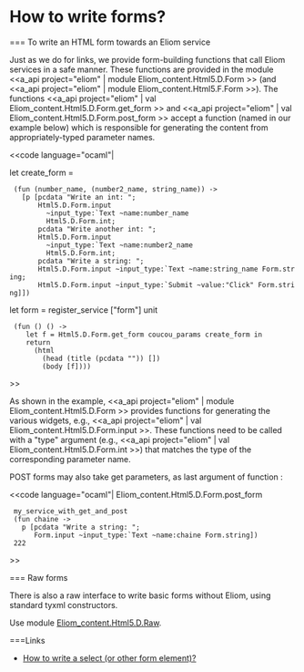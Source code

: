 =How to write forms?=

=== To write an HTML form towards an Eliom service

Just as we do for links, we provide form-building functions that call
Eliom services in a safe manner. These functions are provided in the
module
<<a_api project="eliom" | module Eliom_content.Html5.D.Form >> (and
<<a_api project="eliom" | module Eliom_content.Html5.F.Form >>).
The functions
<<a_api project="eliom" | val Eliom_content.Html5.D.Form.get_form >> and
<<a_api project="eliom" | val Eliom_content.Html5.D.Form.post_form >>
accept a function (named {{{create_form}}} in our example below)
which is responsible for generating the content from
appropriately-typed parameter names.

<<code language="ocaml"|

let create_form =
  (fun (number_name, (number2_name, string_name)) ->
    [p [pcdata "Write an int: ";
        Html5.D.Form.input
          ~input_type:`Text ~name:number_name
          Html5.D.Form.int;
        pcdata "Write another int: ";
        Html5.D.Form.input
          ~input_type:`Text ~name:number2_name
          Html5.D.Form.int;
        pcdata "Write a string: ";
        Html5.D.Form.input ~input_type:`Text ~name:string_name Form.string;
        Html5.D.Form.input ~input_type:`Submit ~value:"Click" Form.string]])

let form = register_service ["form"] unit
  (fun () () ->
     let f = Html5.D.Form.get_form coucou_params create_form in
     return
       (html
         (head (title (pcdata "")) [])
         (body [f])))

>>

As shown in the example,
<<a_api project="eliom" | module Eliom_content.Html5.D.Form >>
provides functions for generating the various widgets, e.g.,
<<a_api project="eliom" | val Eliom_content.Html5.D.Form.input >>.
These functions need to be called with a "type" argument (e.g.,
<<a_api project="eliom" | val Eliom_content.Html5.D.Form.int >>)
that matches the type of the corresponding parameter name.

POST forms may also take get parameters, as last argument of function
{{{post_form}}}:

<<code language="ocaml"|
Eliom_content.Html5.D.Form.post_form
  my_service_with_get_and_post
  (fun chaine ->
    p [pcdata "Write a string: ";
       Form.input ~input_type:`Text ~name:chaine Form.string])
  222
>>

=== Raw forms

There is also a raw interface to write basic forms without Eliom,
using standard tyxml constructors.

Use module [[wiki(15):api/server/Eliom_content.Html5.D.Raw|Eliom_content.Html5.D.Raw]].

===Links
* [[wiki:manual/how-to-add-a-select-or-other-form-element|How to write a select (or other form element)?]]
